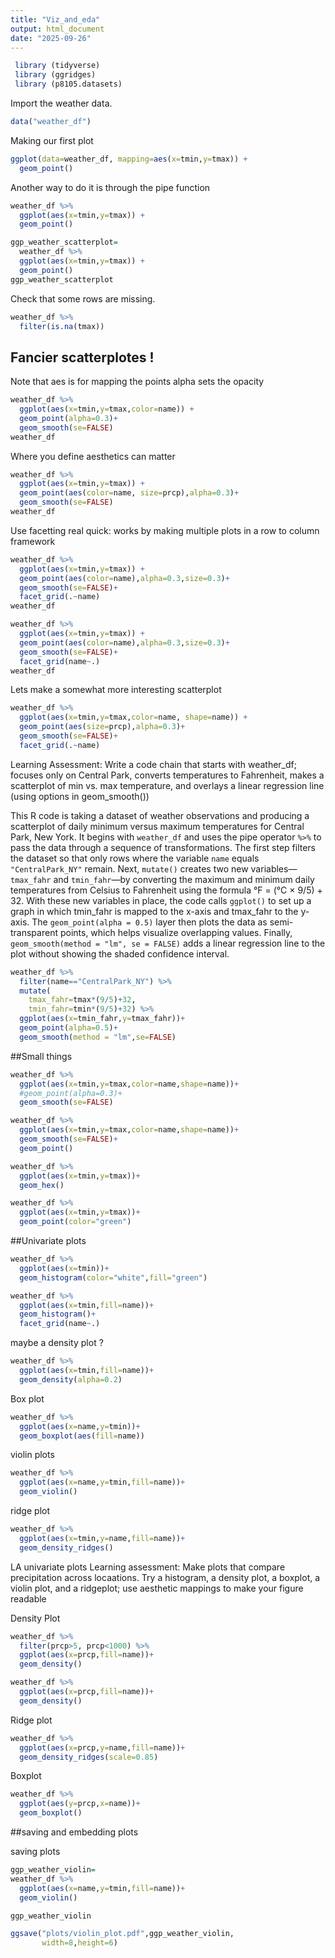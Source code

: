 ```yaml
---
title: "Viz_and_eda"
output: html_document
date: "2025-09-26"
---
```


```r
 library (tidyverse)
 library (ggridges)
 library (p8105.datasets)
```

 Import the weather data. 
 
```r
data("weather_df")
```
 
 Making our first plot 
 
```r
ggplot(data=weather_df, mapping=aes(x=tmin,y=tmax)) +
  geom_point()
```

Another way to do it is through the pipe function
```r
weather_df %>% 
  ggplot(aes(x=tmin,y=tmax)) +
  geom_point()
```

```r
ggp_weather_scatterplot=
  weather_df %>% 
  ggplot(aes(x=tmin,y=tmax)) +
  geom_point()
ggp_weather_scatterplot
```

Check that some rows are missing. 

```r
weather_df %>% 
  filter(is.na(tmax))
```

## Fancier scatterplotes !  
Note that aes is for mapping the points
alpha sets the opacity 
```r
weather_df %>% 
  ggplot(aes(x=tmin,y=tmax,color=name)) + 
  geom_point(alpha=0.3)+
  geom_smooth(se=FALSE)
weather_df
```

 Where you define aesthetics can matter 
 
```r
weather_df %>% 
  ggplot(aes(x=tmin,y=tmax)) + 
  geom_point(aes(color=name, size=prcp),alpha=0.3)+
  geom_smooth(se=FALSE)
weather_df
```

Use facetting real quick: works by making multiple plots in a row to column framework 

```r
weather_df %>% 
  ggplot(aes(x=tmin,y=tmax)) + 
  geom_point(aes(color=name),alpha=0.3,size=0.3)+
  geom_smooth(se=FALSE)+
  facet_grid(.~name)
weather_df

weather_df %>% 
  ggplot(aes(x=tmin,y=tmax)) + 
  geom_point(aes(color=name),alpha=0.3,size=0.3)+
  geom_smooth(se=FALSE)+
  facet_grid(name~.)
weather_df
```

Lets make a somewhat more interesting scatterplot 

```r
weather_df %>% 
  ggplot(aes(x=tmin,y=tmax,color=name, shape=name)) + 
  geom_point(aes(size=prcp),alpha=0.3)+
  geom_smooth(se=FALSE)+
  facet_grid(.~name)
```

Learning Assessment: Write a code chain that starts with weather_df; focuses only on Central Park, converts temperatures to Fahrenheit, makes a scatterplot of min vs. max temperature, and overlays a linear regression line (using options in geom_smooth())

This R code is taking a dataset of weather observations and producing a scatterplot of daily minimum versus maximum temperatures for Central Park, New York. It begins with `weather_df` and uses the pipe operator `%>%` to pass the data through a sequence of transformations. The first step filters the dataset so that only rows where the variable `name` equals `"CentralPark_NY"` remain. Next, `mutate()` creates two new variables—`tmax_fahr` and `tmin_fahr`—by converting the maximum and minimum daily temperatures from Celsius to Fahrenheit using the formula °F = (°C × 9/5) + 32. With these new variables in place, the code calls `ggplot()` to set up a graph in which tmin_fahr is mapped to the x-axis and tmax_fahr to the y-axis. The `geom_point(alpha = 0.5)` layer then plots the data as semi-transparent points, which helps visualize overlapping values. Finally, `geom_smooth(method = "lm", se = FALSE)` adds a linear regression line to the plot without showing the shaded confidence interval.

```r
weather_df %>% 
  filter(name=="CentralPark_NY") %>% 
  mutate(
    tmax_fahr=tmax*(9/5)+32,
    tmin_fahr=tmin*(9/5)+32) %>% 
  ggplot(aes(x=tmin_fahr,y=tmax_fahr))+
  geom_point(alpha=0.5)+
  geom_smooth(method = "lm",se=FALSE)
```

##Small things

```r
weather_df %>% 
  ggplot(aes(x=tmin,y=tmax,color=name,shape=name))+
  #geom_point(alpha=0.3)+
  geom_smooth(se=FALSE)

weather_df %>% 
  ggplot(aes(x=tmin,y=tmax,color=name,shape=name))+
  geom_smooth(se=FALSE)+
  geom_point()
```

```r
weather_df %>% 
  ggplot(aes(x=tmin,y=tmax))+
  geom_hex()
```

```r
weather_df %>% 
  ggplot(aes(x=tmin,y=tmax))+
  geom_point(color="green")
```

##Univariate plots 

```r
weather_df %>% 
  ggplot(aes(x=tmin))+
  geom_histogram(color="white",fill="green")
```

```r
weather_df %>% 
  ggplot(aes(x=tmin,fill=name))+
  geom_histogram()+
  facet_grid(name~.)
```

maybe a density plot ? 

```r
weather_df %>% 
  ggplot(aes(x=tmin,fill=name))+
  geom_density(alpha=0.2)
```

Box plot 

```r
weather_df %>% 
  ggplot(aes(x=name,y=tmin))+
  geom_boxplot(aes(fill=name))
```

violin plots 

```r
weather_df %>% 
  ggplot(aes(x=name,y=tmin,fill=name))+
  geom_violin()
```

ridge plot

```r
weather_df %>% 
  ggplot(aes(x=tmin,y=name,fill=name))+
  geom_density_ridges()
```

LA univariate plots 
Learning assessment: Make plots that compare precipitation across locaations. Try a histogram, a density plot, a boxplot, a violin plot, and a ridgeplot; use aesthetic mappings to make your figure readable

Density Plot 
```r
weather_df %>% 
  filter(prcp>5, prcp<1000) %>% 
  ggplot(aes(x=prcp,fill=name))+
  geom_density()

weather_df %>% 
  ggplot(aes(x=prcp,fill=name))+
  geom_density()
```

Ridge plot 
```r
weather_df %>% 
  ggplot(aes(x=prcp,y=name,fill=name))+
  geom_density_ridges(scale=0.85)
```

Boxplot
```r
weather_df %>% 
  ggplot(aes(y=prcp,x=name))+
  geom_boxplot()
```

##saving and embedding plots 

saving plots 

```r
ggp_weather_violin=
weather_df %>% 
  ggplot(aes(x=name,y=tmin,fill=name))+
  geom_violin()

ggp_weather_violin

ggsave("plots/violin_plot.pdf",ggp_weather_violin,
       width=8,height=6)
  
```




 